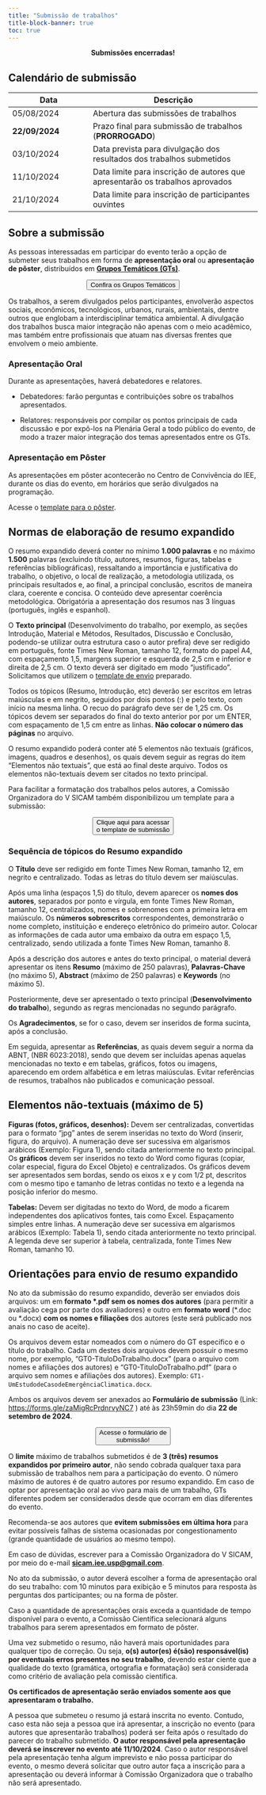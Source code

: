 ```yaml
---
title: "Submissão de trabalhos"
title-block-banner: true
toc: true
---
```


<center><b>Submissões encerradas!</b></center>

## Calendário de submissão

| Data | Descrição |
|-----------------------|------------------------------------------------|
| 05/08/2024 | Abertura das submissões de trabalhos |
| **22/09/2024** | Prazo final para submissão de trabalhos (**PRORROGADO**) |
| 03/10/2024 | Data prevista para divulgação dos resultados dos trabalhos submetidos |
| 11/10/2024 | Data limite para inscrição de autores que apresentarão os trabalhos aprovados |
| 21/10/2024 | Data limite para inscrição de participantes ouvintes |

## Sobre a submissão

As pessoas interessadas em participar do evento terão a opção de submeter seus trabalhos em forma de **apresentação oral** ou **apresentação de pôster**, distribuídos em [**Grupos Temáticos (GTs)**](grupos-tematicos.qmd).

<center><a href="/grupos-tematicos.qmd" ><button type="button" class="btn btn-info">Confira os Grupos Temáticos </button></center>

</a>

Os trabalhos, a serem divulgados pelos participantes, envolverão aspectos sociais, econômicos, tecnológicos, urbanos, rurais, ambientais, dentre outros que englobam a interdisciplinar temática ambiental. A divulgação dos trabalhos busca maior integração não apenas com o meio acadêmico, mas também entre profissionais que atuam nas diversas frentes que envolvem o meio ambiente.

### Apresentação Oral

Durante as apresentações, haverá debatedores e relatores.

-   Debatedores: farão perguntas e contribuições sobre os trabalhos apresentados.

-   Relatores: responsáveis por compilar os pontos principais de cada discussão e por expô-los na Plenária Geral a todo público do evento, de modo a trazer maior integração dos temas apresentados entre os GTs.

### Apresentação em Pôster

As apresentações em pôster acontecerão no Centro de Convivência do IEE, durante os dias do evento, em horários que serão divulgados na programação.

Acesse o [template para o pôster](https://github.com/sicam-iee-usp/site-sicam-v2/raw/main/template_poster.pptx).

## Normas de elaboração de resumo expandido

O resumo expandido deverá conter no mínimo **1.000 palavras** e no máximo **1.500** palavras (excluindo título, autores, resumos, figuras, tabelas e referências bibliográficas), ressaltando a importância e justificativa do trabalho, o objetivo, o local de realização, a metodologia utilizada, os principais resultados e, ao final, a principal conclusão, escritos de maneira clara, coerente e concisa. O conteúdo deve apresentar coerência metodológica. Obrigatória a apresentação dos resumos nas 3 línguas (português, inglês e espanhol).

O **Texto principal** (Desenvolvimento do trabalho, por exemplo, as seções Introdução, Material e Métodos, Resultados, Discussão e Conclusão, podendo-se utilizar outra estrutura caso o autor prefira) deve ser redigido em português, fonte Times New Roman, tamanho 12, formato do papel A4, com espaçamento 1,5, margens superior e esquerda de 2,5 cm e inferior e direita de 2,5 cm. O texto deverá ser digitado em modo "justificado". Solicitamos que utilizem o [template de envio](https://github.com/sicam-iee-usp/site-sicam-v2/raw/main/template_submissao.docx) preparado.

Todos os tópicos (Resumo, Introdução, etc) deverão ser escritos em letras maiúsculas e em negrito, seguidos por dois pontos (:) e pelo texto, com início na mesma linha. O recuo do parágrafo deve ser de 1,25 cm. Os tópicos devem ser separados do final do texto anterior por por um ENTER, com espaçamento de 1,5 cm entre as linhas. **Não colocar o número das páginas** no arquivo.

O resumo expandido poderá conter até 5 elementos não textuais (gráficos, imagens, quadros e desenhos), os quais devem seguir as regras do item "Elementos não textuais", que está ao final deste arquivo. Todos os elementos não-textuais devem ser citados no texto principal.

Para facilitar a formatação dos trabalhos pelos autores, a Comissão Organizadora do V SICAM também disponibilizou um template para a submissão:

<center><a href="https://github.com/sicam-iee-usp/site-sicam-v2/raw/main/template_submissao.docx" target="_blank"><button type="button" class="btn btn-info">Clique aqui para acessar <br> o template de submissão</button></center>

</a>

### Sequência de tópicos do Resumo expandido

O **Título** deve ser redigido em fonte Times New Roman, tamanho 12, em negrito e centralizado. Todas as letras do título devem ser maiúsculas.

Após uma linha (espaços 1,5) do título, devem aparecer os **nomes dos autores**, separados por ponto e vírgula, em fonte Times New Roman, tamanho 12, centralizados, nomes e sobrenomes com a primeira letra em maiúsculo. Os **números sobrescritos** correspondentes, demonstrarão o nome completo, instituição e endereço eletrônico do primeiro autor. Colocar as informações de cada autor uma embaixo da outra em espaço 1,5, centralizado, sendo utilizada a fonte Times New Roman, tamanho 8.

Após a descrição dos autores e antes do texto principal, o material deverá apresentar os itens **Resumo** (máximo de 250 palavras), **Palavras-Chave** (no máximo 5), **Abstract** (máximo de 250 palavras) e **Keywords** (no máximo 5). 

Posteriormente, deve ser apresentado o texto principal (**Desenvolvimento do trabalho**), segundo as regras mencionadas no segundo parágrafo.

Os **Agradecimentos**, se for o caso, devem ser inseridos de forma sucinta, após a conclusão.

Em seguida, apresentar as **Referências**, as quais devem seguir a norma da ABNT, (NBR 6023:2018), sendo que devem ser incluídas apenas aquelas mencionadas no texto e em tabelas, gráficos, fotos ou imagens, aparecendo em ordem alfabética e em letras maiúsculas. Evitar referências de resumos, trabalhos não publicados e comunicação pessoal.

## Elementos não-textuais (máximo de 5)

**Figuras (fotos, gráficos, desenhos):** Devem ser centralizadas, convertidas para o formato "jpg" antes de serem inseridas no texto do Word (inserir, figura, do arquivo). A numeração deve ser sucessiva em algarismos arábicos (Exemplo: Figura 1), sendo citada anteriormente no texto principal. Os **gráficos** devem ser inseridos no texto do Word como figuras (copiar, colar especial, figura do Excel Objeto) e centralizados. Os gráficos devem ser apresentados sem bordas, sendo os eixos x e y com 1/2 pt, descritos com o mesmo tipo e tamanho de letras contidas no texto e a legenda na posição inferior do mesmo. 

**Tabelas:** Devem ser digitadas no texto do Word, de modo a ficarem independentes dos aplicativos fontes, tais como Excel. Espaçamento simples entre linhas. A numeração deve ser sucessiva em algarismos arábicos (Exemplo: Tabela 1), sendo citada anteriormente no texto principal. A legenda deve ser superior à tabela, centralizada, fonte Times New Roman, tamanho 10.

## Orientações para envio de resumo expandido

No ato da submissão do resumo expandido, deverão ser enviados dois arquivos: um em **formato \*.pdf sem os nomes dos autores** (para permitir a avaliação cega por parte dos avaliadores) e outro em **formato word** (\*.doc ou \*.docx) **com os nomes e filiações** dos autores (este será publicado nos anais no caso de aceite).

Os arquivos devem estar nomeados com o número do GT específico e o título do trabalho. Cada um destes dois arquivos devem possuir o mesmo nome, por exemplo, "GT0-TituloDoTrabalho.docx" (para o arquivo com nomes e afiliações dos autores) e "GT0-TituloDoTrabalho.pdf" (para o arquivo sem nomes e afiliações dos autores). Exemplo: `GT1-UmEstudodeCasodeEmergênciaClimatica.docx`.

Ambos os arquivos devem ser anexados ao **Formulário de submissão** (Link: <https://forms.gle/zaMigRcPrdnrvyNC7> ) até às 23h59min do dia **22 de setembro de 2024**.

<center><a href="https://forms.gle/zaMigRcPrdnrvyNC7" target="_blank"><button type="button" class="btn btn-info">Acesse o formulário de <br> submissão! </button></center>

</a>

O **limite** máximo de trabalhos submetidos é de **3 (três) resumos expandidos por primeiro autor**, não sendo cobrada qualquer taxa para submissão de trabalhos nem para a participação do evento. O número máximo de autores é de quatro autores por resumo expandido. Em caso de optar por apresentação oral ao vivo para mais de um trabalho, GTs diferentes podem ser considerados desde que ocorram em dias diferentes do evento.

Recomenda-se aos autores que **evitem submissões em última hora** para evitar possíveis falhas de sistema ocasionadas por congestionamento (grande quantidade de usuários ao mesmo tempo).

Em caso de dúvidas, escrever para a Comissão Organizadora do V SICAM, por meio do e-mail [**sicam.iee.usp\@gmail.com**](mailto:sicam.iee.usp@gmail.com).

No ato da submissão, o autor deverá escolher a forma de apresentação oral do seu trabalho: com 10 minutos para exibição e 5 minutos para resposta às perguntas dos participantes; ou na forma de pôster.

Caso a quantidade de apresentações orais exceda a quantidade de tempo disponível para o evento, a Comissão Científica selecionará alguns trabalhos para serem apresentados em formato de pôster.

Uma vez submetido o resumo, não haverá mais oportunidades para qualquer tipo de correção. Ou seja, **o(s) autor(es) é(são) responsável(is) por eventuais erros presentes no seu trabalho**, devendo estar ciente que a qualidade do texto (gramática, ortografia e formatação) será considerada como critério de avaliação pela comissão científica.

**Os certificados de apresentação serão enviados somente aos que apresentaram o trabalho.**

A pessoa que submeteu o resumo já estará inscrita no evento. Contudo, caso esta não seja a pessoa que irá apresentar, a inscrição no evento (para autores que apresentarão trabalhos) poderá ser feita após o resultado do parecer do trabalho submetido. **O autor responsável pela apresentação deverá se inscrever no evento até 11/10/2024**. Caso o autor responsável pela apresentação tenha algum imprevisto e não possa participar do evento, o mesmo deverá solicitar que outro autor faça a inscrição para a apresentação ou deverá informar à Comissão Organizadora que o trabalho não será apresentado.

